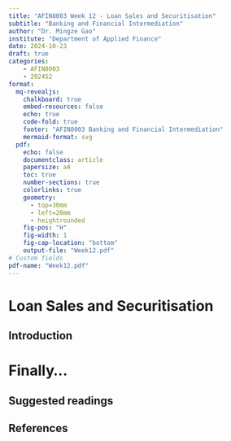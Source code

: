 ```yaml
---
title: "AFIN8003 Week 12 - Loan Sales and Securitisation"
subtitle: "Banking and Financial Intermediation"
author: "Dr. Mingze Gao"
institute: "Department of Applied Finance"
date: 2024-10-23
draft: true
categories:
    - AFIN8003
    - 2024S2
format: 
  mq-revealjs: 
    chalkboard: true
    embed-resources: false
    echo: true
    code-fold: true
    footer: "AFIN8003 Banking and Financial Intermediation"
    mermaid-format: svg
  pdf:
    echo: false
    documentclass: article
    papersize: a4
    toc: true
    number-sections: true
    colorlinks: true
    geometry:
      - top=30mm
      - left=20mm
      - heightrounded
    fig-pos: "H"
    fig-width: 1
    fig-cap-location: "bottom"
    output-file: "Week12.pdf"
# Custom fields
pdf-name: "Week12.pdf"
---
```


# Loan Sales and Securitisation

## Introduction


# Finally...

## Suggested readings


## References
